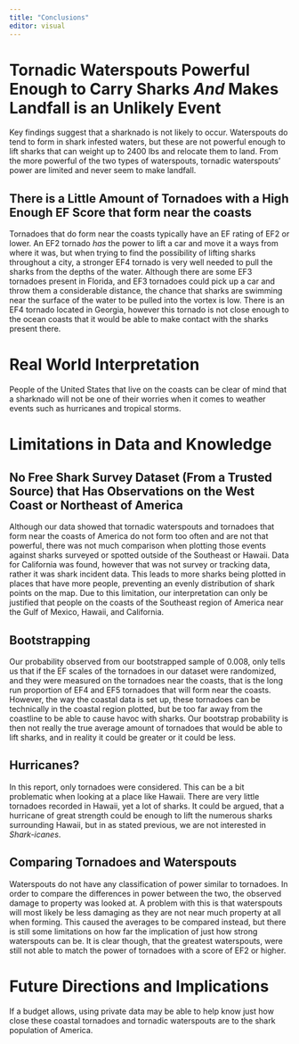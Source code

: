 ---
title: "Conclusions"
editor: visual
---


# Tornadic Waterspouts Powerful Enough to Carry Sharks *And* Makes Landfall is an Unlikely Event

Key findings suggest that a sharknado is not likely to occur. Waterspouts do tend to form in shark infested waters, but these are not powerful enough to lift sharks that can weight up to 2400 lbs and relocate them to land. From the more powerful of the two types of waterspouts, tornadic waterspouts' power are limited and never seem to make landfall.

## There is a Little Amount of Tornadoes with a High Enough EF Score that form near the coasts

Tornadoes that do form near the coasts typically have an EF rating of EF2 or lower. An EF2 tornado *has* the power to lift a car and move it a ways from where it was, but when trying to find the possibility of lifting sharks throughout a city, a stronger EF4 tornado is very well needed to pull the sharks from the depths of the water. Although there are some EF3 tornadoes present in Florida, and EF3 tornadoes could pick up a car and throw them a considerable distance, the chance that sharks are swimming near the surface of the water to be pulled into the vortex is low. There is an EF4 tornado located in Georgia, however this tornado is not close enough to the ocean coasts that it would be able to make contact with the sharks present there.

# Real World Interpretation

People of the United States that live on the coasts can be clear of mind that a sharknado will not be one of their worries when it comes to weather events such as hurricanes and tropical storms.

# Limitations in Data and Knowledge

## No Free Shark Survey Dataset (From a Trusted Source) that Has Observations on the West Coast or Northeast of America

Although our data showed that tornadic waterspouts and tornadoes that form near the coasts of America do not form too often and are not that powerful, there was not much comparison when plotting those events against sharks surveyed or spotted outside of the Southeast or Hawaii. Data for California was found, however that was not survey or tracking data, rather it was shark incident data. This leads to more sharks being plotted in places that have more people, preventing an evenly distribution of shark points on the map. Due to this limitation, our interpretation can only be justified that people on the coasts of the Southeast region of America near the Gulf of Mexico, Hawaii, and California.

## Bootstrapping

Our probability observed from our bootstrapped sample of 0.008, only tells us that if the EF scales of the tornadoes in our dataset were randomized, and they were measured on the tornadoes near the coasts, that is the long run proportion of EF4 and EF5 tornadoes that will form near the coasts. However, the way the coastal data is set up, these tornadoes can be technically in the coastal region plotted, but be too far away from the coastline to be able to cause havoc with sharks. Our bootstrap probability is then not really the true average amount of tornadoes that would be able to lift sharks, and in reality it could be greater or it could be less.

## Hurricanes?

In this report, only tornadoes were considered. This can be a bit problematic when looking at a place like Hawaii. There are very little tornadoes recorded in Hawaii, yet a lot of sharks. It could be argued, that a hurricane of great strength could be enough to lift the numerous sharks surrounding Hawaii, but in as stated previous, we are not interested in *Shark-icanes*.

## Comparing Tornadoes and Waterspouts

Waterspouts do not have any classification of power similar to tornadoes. In order to compare the differences in power between the two, the observed damage to property was looked at. A problem with this is that waterspouts will most likely be less damaging as they are not near much property at all when forming. This caused the averages to be compared instead, but there is still some limitations on how far the implication of just how strong waterspouts can be. It is clear though, that the greatest waterspouts, were still not able to match the power of tornadoes with a score of EF2 or higher.

# Future Directions and Implications

If a budget allows, using private data may be able to help know just how close these coastal tornadoes and tornadic waterspouts are to the shark population of America.
